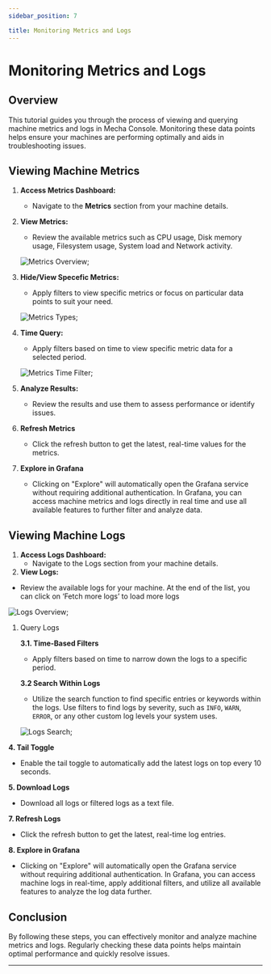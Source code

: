 ```yaml
---
sidebar_position: 7

title: Monitoring Metrics and Logs
---
```

# Monitoring Metrics and Logs


## Overview

This tutorial guides you through the process of viewing and querying machine metrics and logs in Mecha Console. Monitoring these data points helps ensure your machines are performing optimally and aids in troubleshooting issues.

## Viewing Machine Metrics

1. **Access Metrics Dashboard:**
    - Navigate to the **Metrics** section from your machine details.
2. **View Metrics:**
    - Review the available metrics such as CPU usage, Disk memory usage, Filesystem usage, System load and Network activity.
    
    <img src={metrics1Url} alt="Metrics Overview" />;
    
3. **Hide/View Specefic Metrics:**
    - Apply filters to view specific metrics or focus on particular data points to suit your need.
    
    <img src={metrics2Url} alt="Metrics Types" />;
    
4. **Time Query:**
    - Apply filters based on time to view specific metric data for a selected period.
    
    <img src={metrics3Url} alt="Metrics Time Filter" />;
    
5. **Analyze Results:**
    - Review the results and use them to assess performance or identify issues.
6. **Refresh Metrics**
    - Click the refresh button to get the latest, real-time values for the metrics.
7. **Explore in Grafana**
    - Clicking on "Explore" will automatically open the Grafana service without requiring additional authentication. In Grafana, you can access machine metrics and logs directly in real time and use all available features to further filter and analyze data.

## Viewing Machine Logs

1. **Access Logs Dashboard:**
    - Navigate to the Logs section from your machine details.
2. **View Logs:**
- Review the available logs for your machine. At the end of the list, you can click on ‘Fetch more logs’ to load more logs

<img src={logs1Url} alt="Logs Overview" />;

1. Query Logs
    
    **3.1. Time-Based Filters**
    
    - Apply filters based on time to narrow down the logs to a specific period.
    
    **3.2 Search Within Logs**
    
    - Utilize the search function to find specific entries or keywords within the logs. Use filters to find logs by severity, such as `INFO`, `WARN`, `ERROR`, or any other custom log levels your system uses.
        
    <img src={logs2Url} alt="Logs Search" />;
        

**4. Tail Toggle**

- Enable the tail toggle to automatically add the latest logs on top every 10 seconds.

**5. Download Logs**

- Download all logs or filtered logs as a text file.

**7. Refresh Logs**

- Click the refresh button to get the latest, real-time log entries.

**8. Explore in Grafana**

- Clicking on "Explore" will automatically open the Grafana service without requiring additional authentication. In Grafana, you can access machine logs in real-time, apply additional filters, and utilize all available features to analyze the log data further.

## Conclusion

By following these steps, you can effectively monitor and analyze machine metrics and logs. Regularly checking these data points helps maintain optimal performance and quickly resolve issues.

---